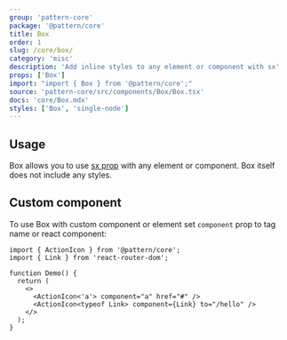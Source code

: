 ```yaml
---
group: 'pattern-core'
package: '@pattern/core'
title: Box
order: 1
slug: /core/box/
category: 'misc'
description: 'Add inline styles to any element or component with sx'
props: ['Box']
import: "import { Box } from '@pattern/core';"
source: 'pattern-core/src/components/Box/Box.tsx'
docs: 'core/Box.mdx'
styles: ['Box', 'single-node']
---
```



## Usage

Box allows you to use [sx prop](/theming/sx) with any element or component.
Box itself does not include any styles.

<Demo data={BoxDemos.usage} />

## Custom component

To use Box with custom component or element set `component` prop to tag name or react component:

```tsx
import { ActionIcon } from '@pattern/core';
import { Link } from 'react-router-dom';

function Demo() {
  return (
    <>
      <ActionIcon<'a'> component="a" href="#" />
      <ActionIcon<typeof Link> component={Link} to="/hello" />
    </>
  );
}
```

<Demo data={BoxDemos.link} />

